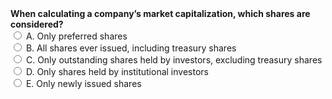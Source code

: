 ::: {.question-block}
<form onsubmit="event.preventDefault(); checkAnswer('module1_mcq_q66')" data-correct-answer="C"> 
  <strong style="display: block;">When calculating a company’s market capitalization, which shares are considered?</strong> 
  <label><input type="radio" name="module1_mcq_q66" value="A"> A. Only preferred shares</label><br>
  <label><input type="radio" name="module1_mcq_q66" value="B"> B. All shares ever issued, including treasury shares</label><br>
  <label><input type="radio" name="module1_mcq_q66" value="C"> C. Only outstanding shares held by investors, excluding treasury shares</label><br>
  <label><input type="radio" name="module1_mcq_q66" value="D"> D. Only shares held by institutional investors</label><br>
  <label><input type="radio" name="module1_mcq_q66" value="E"> E. Only newly issued shares</label><br>
</form> 

<div id="feedback-module1_mcq_q66" class="feedback" data-status="" style="display:none;"> 
✅ Correct: C. Market capitalization is calculated as share price × outstanding shares. Treasury shares are excluded because they are not available to investors in the market. 
</div> 
:::
